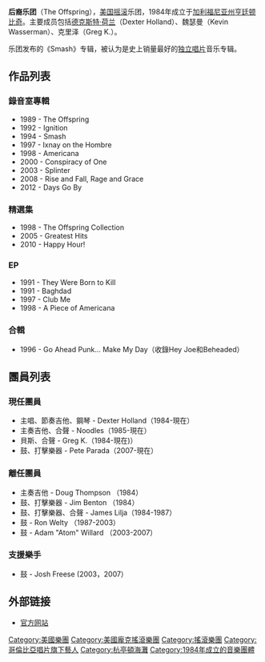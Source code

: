 {{Infobox musical artist
| name                = 后裔乐团
| image               = Offspringlive.jpg
| caption             = 后裔乐团在2008年於[[巴西|巴西]][[福塔雷薩|福塔雷薩]]表演<br>左起：{{link-en|Greg K.|Greg K.}}，{{link-en|德克斯特·荷兰|Dexter Holland}}，{{link-en|安德魯·弗里曼|Andrew Freeman (musician)}}和 {{link-en|麵條 (歌手)|Noodles (musician)|麵條}}
| image_size          = 250p
| landscape           = yes
| background          = group_or_band
| alias               = Manic Subsidal（1984–1986<ref>{{cite web |url=http://www.rebelwaltz.com/theoffspring.html |title=The Offspring |publisher=Rebelwaltz.com |date=May 5, 2008 |accessdate=2011-07-15 |deadurl=yes |archiveurl=https://web.archive.org/web/20110519180219/http://rebelwaltz.com/theoffspring.html |archivedate=2011-05-19 }}</ref>）
| origin              = {{USA}}[[加利福尼亚州|加利福尼亚州]][[亨廷顿比奇_(加利福尼亚州)|亨廷顿比奇]]
| genre               = [[龐克搖滾|龐克搖滾]]，[[流行朋克|流行朋克]]，[[另類搖滾|另類搖滾]]
| years_active        = 1984–
| label               = [[哥倫比亞唱片|哥倫比亞唱片]]，[[Epitaph唱片|Epitaph唱片]]
|associated_acts      = 
| website             = {{URL|http://www.offspring.com}}
| current_members     = {{link-en|Greg K.|Greg K.}}<br />{{link-en|德克斯特·荷兰|Dexter Holland}}<br />{{link-en|麵條 (歌手)|Noodles (musician)|麵條}}<br />{{link-en|皮特·帕拉達|Pete Parada}}
| past_members        = <!--Members are listed in order of which they joined the band, as stated in Wikipedia's infobox guidelines (see page entitled "Template:Musical Artist" for details). Please do not change.-->{{link-en|詹姆斯·李爾札|James Lilja}}<br />道格·湯普森（Doug Thompson）<br />吉姆·班頓（Jim Benton）<br />馬庫斯·帕里什（Marcus Parrish）<br />{{link-en|羅恩·韋爾蒂|Ron Welty}}<br />{{link-en|阿滕姆·威拉德|Atom Willard}}
}}

'''后裔乐团'''（The Offspring），[[美国|美国]][[摇滚|摇滚]]乐团，1984年成立于[[加利福尼亚州|加利福尼亚州]][[亨廷顿比奇_(加利福尼亚州)|亨廷顿比奇]]。主要成员包括[[德克斯特·荷兰|德克斯特·荷兰]]（Dexter Holland）、魏瑟曼（Kevin Wasserman）、克里泽（Greg K.）。

乐团发布的《Smash》专辑，被认为是史上销量最好的[[独立唱片|独立唱片]]音乐专辑。

== 作品列表 ==
=== 錄音室專輯 ===
* 1989 - The Offspring
* 1992 - Ignition
* 1994 - Smash
* 1997 - Ixnay on the Hombre
* 1998 - Americana
* 2000 - Conspiracy of One
* 2003 - Splinter
* 2008 - Rise and Fall, Rage and Grace
* 2012 - Days Go By

=== 精選集 ===
* 1998 - The Offspring Collection
* 2005 - Greatest Hits
* 2010 - Happy Hour!

=== EP ===
* 1991 - They Were Born to Kill 
* 1991 - Baghdad
* 1997 - Club Me
* 1998 - A Piece of Americana

=== 合輯 ===
* 1996 - Go Ahead Punk... Make My Day（收錄Hey Joe和Beheaded）

== 團員列表 ==
=== 現任團員 ===
* 主唱、節奏吉他、鋼琴 - Dexter Holland（1984-現在）
* 主奏吉他、合聲 - Noodles（1985-現在）
* 貝斯、合聲 - Greg K.（1984-現在)）
* 鼓、打擊樂器 - Pete Parada（2007-現在）

=== 離任團員 ===
* 主奏吉他 - Doug Thompson （1984）
* 鼓、打擊樂器 - Jim Benton （1984）
* 鼓、打擊樂器、合聲 - James Lilja（1984-1987）
* 鼓 - Ron Welty （1987-2003）
* 鼓 - Adam "Atom" Willard （2003-2007）

=== 支援樂手 ===
* 鼓 - Josh Freese (2003，2007）

== 外部链接 ==
* [http://www.offspring.com/ 官方网站]{{Wayback|url=http://www.offspring.com/ |date=20100424124656 }}

{{Authority control}}
{{DEFAULTSORT:Offspring, the}}
[[Category:美國樂團|Category:美國樂團]]
[[Category:美國龐克搖滾樂團|Category:美國龐克搖滾樂團]]
[[Category:搖滾樂團|Category:搖滾樂團]]
[[Category:哥倫比亞唱片旗下藝人|Category:哥倫比亞唱片旗下藝人]]
[[Category:杭亭頓海灘|Category:杭亭頓海灘]]
[[Category:1984年成立的音樂團體|Category:1984年成立的音樂團體]]
